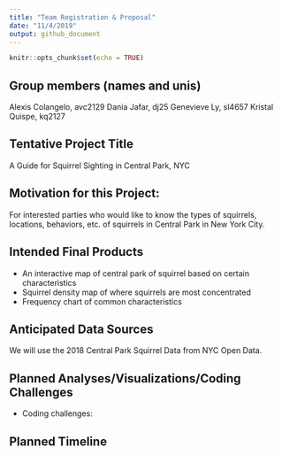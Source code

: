 ```yaml
---
title: "Team Registration & Proposal"
date: "11/4/2019"
output: github_document
---
```


```r
knitr::opts_chunk$set(echo = TRUE)
```

## Group members (names and unis)
Alexis Colangelo, avc2129
Dania Jafar, dj25
Genevieve Ly, sl4657
Kristal Quispe, kq2127

## Tentative Project Title
A Guide for Squirrel Sighting in Central Park, NYC

## Motivation for this Project:
For interested parties who would like to know the types of squirrels, locations, behaviors, etc. of squirrels in Central Park in New York City. 

## Intended Final Products
* An interactive map of central park of squirrel based on certain characteristics
* Squirrel density map of where squirrels are most concentrated 
* Frequency chart of common characteristics 

## Anticipated Data Sources
We will use the 2018 Central Park Squirrel Data from NYC Open Data. 

## Planned Analyses/Visualizations/Coding Challenges
* Coding challenges: 

## Planned Timeline



